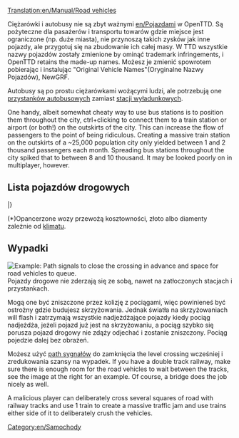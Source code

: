 [[Translation:en/Manual/Road vehicles]]
{{pl/Tłumaczenie|oryg. = en/Manual/Road vehicles
|z     = en
|Postępy = 30
}}
{{pl/Manual/Spis treści}}

Ciężarówki i autobusy nie są zbyt ważnymi [[en/Pojazdami]] w OpenTTD. Są pożyteczne dla pasażerów i transportu towarów gdzie miejsce jest ograniczone (np. duże miasta), nie przynoszą takich zysków jak inne pojazdy, ale przygotuj się na zbudowanie ich całej masy. W TTD wszystkie nazwy pojazdów zostały zmienione by ominąć trademark infringements, i OpenTTD retains the made-up names. Możesz je zmienić spowrotem pobierając i instalując "Original Vehicle Names"(Oryginalne Nazwy Pojazdów), NewGRF.

Autobusy są po prostu ciężarówkami wożącymi ludzi, ale potrzebują one [[pl/Loading Bays|przystanków autobusowych]] zamiast [[pl/Loading Bays|stacji wyładunkowych]].

One handy, albeit somewhat cheaty way to use bus stations is to position them throughout the city, ctrl+clicking to connect them to a train station or airport (or both!) on the outskirts of the city. This can increase the flow of passengers to the point of being ridiculous. Creating a massive train station on the outskirts of a ~25,000 population city only yielded between 1 and 2 thousand passengers each month. Spreading bus stations throughout the city spiked that to between 8 and 10 thousand. It may be looked poorly on in multiplayer, however.

==Lista pojazdów drogowych==
{{en/Manual/VehicleTable/Start}}
{{en/Manual/VehicleTable/Header|Pasażerowie i Poczta}}
{{en/Manual/VehicleTable/Row|
*[[en/Manual/Base Set/Road Vehicles/Buses]]
*[[en/Manual/Base Set/Road Vehicles/Mail Trucks]]
|
*[[en/Manual/Base Set/Road Vehicles/Buses]]
*[[en/Manual/Base Set/Road Vehicles/Mail Trucks]]
|
*[[en/Manual/Base Set/Road Vehicles/Buses]]
*[[en/Manual/Base Set/Road Vehicles/Mail Trucks]]
|
*[[en/Manual/Base Set/Road Vehicles/Buses]]
*[[en/Manual/Base Set/Road Vehicles/Mail Trucks]]
}}
{{en/Manual/VehicleTable/Header|Podstawowe Towary}}
{{en/Manual/VehicleTable/Row|
*[[en/Manual/Base Set/Road Vehicles/Oil Tankers]]
*[[en/Manual/Base Set/Road Vehicles/Goods Trucks]]
*[[en/Manual/Base Set/Road Vehicles/Grain Trucks]]
*[[en/Manual/Base Set/Road Vehicles/Livestock Vans]]
*[[en/Manual/Base Set/Road Vehicles/Wood Trucks]]
|
*[[en/Manual/Base Set/Road Vehicles/Oil Tankers]]
*[[en/Manual/Base Set/Road Vehicles/Goods Trucks]]
*[[en/Manual/Base Set/Road Vehicles/Grain Trucks]]
*[[en/Manual/Base Set/Road Vehicles/Livestock Vans]]
*[[en/Manual/Base Set/Road Vehicles/Wood Trucks]]
|
*[[en/Manual/Base Set/Road Vehicles/Oil Tankers]]
*[[en/Manual/Base Set/Road Vehicles/Goods Trucks]]
*[[en/Manual/Base Set/Road Vehicles/Grain Trucks]]
* -
*[[en/Manual/Base Set/Road Vehicles/Wood Trucks]]
|
*[[en/Manual/Base Set/Road Vehicles/Cola Trucks]]
*[[en/Manual/Base Set/Road Vehicles/Sweet Trucks]]
*[[en/Manual/Base Set/Road Vehicles/Toy Vans]]
*[[en/Manual/Base Set/Road Vehicles/Battery Trucks]]
*[[en/Manual/Base Set/Road Vehicles/Candyfloss Trucks]]
}}
{{en/Manual/VehicleTable/Header|Towary}}
{{en/Manual/VehicleTable/Row|
*[[en/Manual/Base Set/Road Vehicles/Armoured Trucks]]*
*[[en/Manual/Base Set/Road Vehicles/Coal Trucks]]
*[[en/Manual/Base Set/Road Vehicles/Iron Ore Trucks]]
*[[en/Manual/Base Set/Road Vehicles/Steel Trucks]]
* -
|
*[[en/Manual/Base Set/Road Vehicles/Armoured Trucks]]*
*[[en/Manual/Base Set/Road Vehicles/Coal Trucks]]
* -
*[[en/Manual/Base Set/Road Vehicles/Paper Trucks]]
*[[en/Manual/Base Set/Road Vehicles/Food Vans]]
|
*[[en/Manual/Base Set/Road Vehicles/Armoured Trucks]]*
* -
*[[en/Manual/Base Set/Road Vehicles/Copper Ore Trucks]]
* -
*[[en/Manual/Base Set/Road Vehicles/Food Vans]]
|
* -
*[[en/Manual/Base Set/Road Vehicles/Sugar Trucks]]
* -
* -
* -
}}
{{en/Manual/VehicleTable/Header|Inne Towary}}
{{en/Manual/VehicleTable/Row|
|
|
*[[en/Manual/Base Set/Road Vehicles/Water Tankers]]
*[[en/Manual/Base Set/Road Vehicles/Fruit Trucks]]
*[[en/Manual/Base Set/Road Vehicles/Rubber Trucks]]
|
*[[en/Manual/Base Set/Road Vehicles/Bubble Trucks]]
*[[en/Manual/Base Set/Road Vehicles/Fizzy Drink Trucks]]
*[[en/Manual/Base Set/Road Vehicles/Plastic Trucks]]
*[[en/Manual/Base Set/Road Vehicles/Toffee Trucks]]
}}
|}

(*)Opancerzone wozy przewożą kosztowności, złoto albo diamenty zależnie od [[pl/Manual/Klimat|klimatu]].

==Wypadki==
[[File:en/Manual/Roadvehicledualtrack.png|right|frame|Example: Path signals to close the crossing in advance and space for road vehicles to queue.]]
Pojazdy drogowe nie zderzają się ze sobą, nawet na zatłoczonych stacjach i przystankach.

Mogą one być zniszczone przez kolizję z pociągami, więc powinieneś być ostrożny gdzie budujesz skrzyżowania.  Jednak światła na skrzyżowaniach  will flash i zatrzymają wszystkie nadjeżdżające pojazdy kiedy pociąg nadjeżdża, jeżeli pojazd już jest na skrzyżowaniu, a pociąg szybko się porusza pojazd drogowy nie zdąży odjechać i zostanie zniszczony. Pociąg pojedzie dalej bez obrażeń.

Możesz użyć [[pl/Manual/Sygnalizacja#path-signals|path sygnałów]] do zamknięcia the level crossing wcześniej i zredukowania szansy na wypadek. If you have a double track railway, make sure there is enough room for the road vehicles to wait between the tracks, see the image at the right for an example. Of course, a bridge does the job nicely as well.

A malicious player can deliberately cross several squares of road with railway tracks and use 1 train to create a massive traffic jam and use trains either side of it to deliberately crush the vehicles.

[[Category:en/Samochody]]